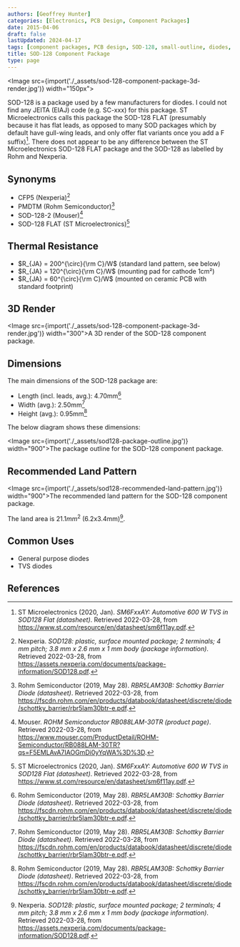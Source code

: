 ```yaml
---
authors: [Geoffrey Hunter]
categories: [Electronics, PCB Design, Component Packages]
date: 2015-04-06
draft: false
lastUpdated: 2024-04-17
tags: [component packages, PCB design, SOD-128, small-outline, diodes, PMDTM, CFP5, SOD-128 FLAT, Nexperia, Rohm Semiconductor, ST Microelectronics]
title: SOD-128 Component Package
type: page
---
```



<Image src={import('./_assets/sod-128-component-package-3d-render.jpg')} width="150px"></Image>

SOD-128 is a package used by a few manufacturers for diodes. I could not find any JEITA (EIAJ) code (e.g. SC-xxx) for this package. ST Microelectronics calls this package the SOD-128 FLAT (presumably because it has flat leads, as opposed to many SOD packages which by default have gull-wing leads, and only offer flat variants once you add a F suffix)[^bib-st-sm6fxxay-ds]. There does not appear to be any difference between the ST Microelectronics SOD-128 FLAT package and the SOD-128 as labelled by Rohm and Nexperia.

## Synonyms

* CFP5 (Nexperia)[^bib-nexperia-sod-128]
* PMDTM (Rohm Semiconductor)[^bib-rohm-rbr5lam30b-ds]
* SOD-128-2 (Mouser)[^bib-mouser-rb088lam-30tr]
* SOD-128 FLAT (ST Microelectronics)[^bib-st-sm6fxxay-ds]

## Thermal Resistance

* $R_{JA} = 200^{\circ}{\rm C}/W$ (standard land pattern, see below)
* $R_{JA} = 120^{\circ}{\rm C}/W$ (mounting pad for cathode 1cm²)
* $R_{JA} = 60^{\circ}{\rm C}/W$ (mounted on ceramic PCB with standard footprint)

## 3D Render

<Image src={import('./_assets/sod-128-component-package-3d-render.jpg')} width="300">A 3D render of the SOD-128 component package.</Image>

## Dimensions

The main dimensions of the SOD-128 package are:

* Length (incl. leads, avg.): 4.70mm[^bib-rohm-rbr5lam30b-ds]
* Width (avg.): 2.50mm[^bib-rohm-rbr5lam30b-ds]
* Height (avg.): 0.95mm[^bib-rohm-rbr5lam30b-ds]

The below diagram shows these dimensions:

<Image src={import('./_assets/sod128-package-outline.jpg')} width="900">The package outline for the SOD-128 component package.</Image>

## Recommended Land Pattern

<Image src={import('./_assets/sod128-recommended-land-pattern.jpg')} width="900">The recommended land pattern for the SOD-128 component package.</Image>

The land area is $21.1mm^2$ (6.2x3.4mm)[^bib-nexperia-sod-128].

## Common Uses

* General purpose diodes
* TVS diodes

## References

[^bib-nexperia-sod-128]:  Nexperia. _SOD128: plastic, surface mounted package; 2 terminals; 4 mm pitch; 3.8 mm x 2.6 mm x 1 mm body (package information)_. Retrieved 2022-03-28, from https://assets.nexperia.com/documents/package-information/SOD128.pdf.
[^bib-mouser-rb088lam-30tr]:  Mouser. _ROHM Semiconductor RB088LAM-30TR (product page)_. Retrieved 2022-03-28, from https://www.mouser.com/ProductDetail/ROHM-Semiconductor/RB088LAM-30TR?qs=F5EMLAvA7IAOGmDi0yYqWA%3D%3D.
[^bib-rohm-rbr5lam30b-ds]:  Rohm Semiconductor (2019, May 28). _RBR5LAM30B: Schottky Barrier Diode (datasheet)_. Retrieved 2022-03-28, from https://fscdn.rohm.com/en/products/databook/datasheet/discrete/diode/schottky_barrier/rbr5lam30btr-e.pdf.
[^bib-st-sm6fxxay-ds]:  ST Microelectronics (2020, Jan). _SM6FxxAY: Automotive 600 W TVS in SOD128 Flat (datasheet)_. Retrieved 2022-03-28, from https://www.st.com/resource/en/datasheet/sm6f11ay.pdf.
